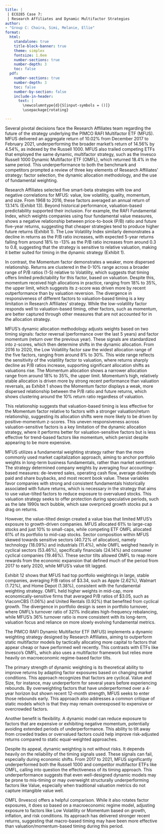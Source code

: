 ```yaml
---
title: |
 | ECO285 Case 7: 
 | Research Affiliates and Dynamic Multifactor Strategies
author:
- "Group C: Chaira, Simi, Melanie, Ellie"
format:
  html: 
    standalone: true
    title-block-banner: true
    theme: simplex
    fontsize: 1.0em
    number-sections: true
    number-depth: 3
    toc: false
  pdf:
    number-sections: true
    number-depth: 3
    toc: false
    number-by-section: false
    include-in-header: 
      text: |
        \newcolumntype{d}{S[input-symbols = ()]}
        \usepackage{rotating}

---
```


Several pivotal decisions face the Research Affiliates team regarding the future of the strategy underlying the PIMCO RAFI Multifactor ETF (MFUS). MFUS delivered an aggregate return of 10.02% from December 2017 to February 2021, underperforming the broader market’s return of 14.56% by 4.54%, as indexed by the Russell 1000. MFUS also trailed competing ETFs that employed the same dynamic, multifactor strategy, such as the Invesco Russell 1000 Dynamic Multifactor ETF (OMFL), which returned 18.4% in the same period. This underperformance to both the benchmark and competitors prompted a review of three key elements of Research Affiliates’ strategy: factor selection, the dynamic allocation methodology, and the use of fundamental weighting.

Research Affiliates selected five smart-beta strategies with low and negative correlations for MFUS: value, low volatility, quality, momentum, and size. From 1968 to 2016, these factors averaged an annual return of 13.14% (Exhibit 13). Beyond historical performance, valuation-based predictability supported their inclusion. For example, the RAFI Fundamental Index, which weights companies using four fundamental value measures, shows a negative relationship between price-to-book (P/B) ratio and future five-year returns, suggesting that cheaper strategies tend to produce higher future returns (Exhibit 1). The Low Volatility Index similarly demonstrates a decline in returns as the P/B ratio increases, with expected 5-year returns falling from around 18% to -13% as the P/B ratio increases from around 0.3 to 0.8, suggesting that the strategy is sensitive to relative valuation, making it better suited for timing in the dynamic strategy (Exhibit 1).

In contrast, the Momentum factor demonstrates a weaker, more dispersed relationship. Returns are clustered in the 0-10% range across a broader range of P/B ratios (1-5) relative to Volatility, which suggests that timing offers limited predictability for this factor, based on valuation. Despite this, momentum received high allocations in practice, ranging from 18% to 35%, the upper limit, which suggests its z-score was driven more by recent outperformance than by valuation reversion. The divergence in responsiveness of different factors to valuation-based timing is a key limitation in Research Affiliates’ strategy. While the low-volatility factor responds well to valuation-based timing, other factors, such as momentum, are better captured through other measures that are not accounted for in the allocation strategy.

MFUS’s dynamic allocation methodology adjusts weights based on two timing signals: factor reversal (performance over the last 5 years) and factor momentum (return over the previous year). These signals are standardized into z-scores, which then determine shifts in the dynamic allocation. From 2016 to 2020, the Low Volatility factor saw the widest allocation range of the five factors, ranging from around 8% to 30%. This wide range reflects the sensitivity of the volatility factor to valuation, where returns sharply decline as P/B ratios increase, supporting significant allocation shifts as valuations rise. The Momentum allocation shows a narrower allocation range from around 18% to 35%, the upper limit. Momentum’s high, relatively stable allocation is driven more by strong recent performance than valuation reversals, as Exhibit 1 shows the Momentum factor displays a weak, more dispersed relationship between the P/B ratio and future returns, which shows clustering around the 10% return ratio regardless of valuation. 

This relationship suggests that valuation-based timing is less effective for the Momentum factor relative to factors with a stronger valuation/return relationship, suggesting its allocation shifts were more likely to be driven by positive-momentum z-scores. This uneven responsiveness across valuation-sensitive factors is a key limitation of the dynamic allocation strategy, where it performs better for valuation-sensitive factors but is less effective for trend-based factors like momentum, which persist despite appearing to be more expensive.

MFUS utilizes a fundamental weighting strategy rather than the more commonly used market capitalization approach, aiming to anchor portfolio weights in long-term business fundamentals, rather than market sentiment. The strategy determined company weights by averaging four accounting-based measures: de-levered sales, operating cash flow, average dividends paid and share buybacks, and most recent book value. These variables favor companies with strong and consistent fundamentals historically associated with future returns, which is necessary in the strategy that aims to use value-tilted factors to reduce exposure to overvalued stocks. This valuation strategy seeks to offer protection during speculative periods, such as the late 1990s tech bubble, which saw overpriced growth stocks put a drag on returns.

However, the value-tilted design created a value bias that limited MFUS’s exposure to growth-driven companies. MFUS allocated 61% to large-cap stocks and just 10% to small-caps, while competing ETF OMFL allocated 61% of its portfolio to mid-cap stocks. Sector composition within MFUS skewed towards sensitive sectors (40.72% of allocation), namely technology (18.09%) and industrials (11.4%), while OMFL weighed heavily in cyclical sectors (53.46%), specifically financials (24.14%) and consumer cyclical companies (19.46%). These sector tilts allowed OMFL to reap more rewards from the economic expansion that defined much of the period from 2017 to early 2020, while MFUS’s value tilt lagged. 

Exhibit 12 shows that MFUS had top portfolio weightings in large, stable companies, averaging P/B ratios of \$3.34, such as Apple (2.62%), Walmart (1.72%), and Home Depot (1.38%), consistent with the fundamental weighting strategy. OMFL held higher weights in mid-cap, more economically-sensitive firms that averaged P/B ratios of \$3.05, such as ViacomCBS (1.06%) and United Rentals (0.92%) that benefited from cyclical growth. The divergence in portfolio design is seen in portfolio turnover, where OMFL’s turnover ratio of 321% indicates high-frequency rebalancing, while MFUS’s 36% turnover ratio is more consistent with its long-term, valuation focus and reliance on more slowly evolving fundamental metrics.

The PIMCO RAFI Dynamic Multifactor ETF (MFUS) implements a dynamic weighting strategy designed by Research Affiliates, aiming to outperform static multifactor models by tactically allocating more capital to factors that appear cheap or have performed well recently. This contrasts with ETFs like Invesco’s OMFL, which also uses a multifactor framework but relies more heavily on macroeconomic regime-based factor tilts. 

The primary strength of dynamic weighting is its theoretical ability to improve returns by adapting factor exposures based on changing market conditions. This approach recognizes that factors are cyclical. Value and Size, for instance, may underperform for several years before experiencing rebounds. By overweighting factors that have underperformed over a 4-year horizon but shown recent 12-month strength, MFUS seeks to enter those rebounds early. This approach also addresses a common critique of static models which is that they may remain overexposed to expensive or overcrowded factors.

Another benefit is flexibility. A dynamic model can reduce exposure to factors that are expensive or exhibiting negative momentum, potentially avoiding extended periods of underperformance. This ability to tilt away from crowded trades or overvalued factors could help improve risk-adjusted returns compared to static equal-weighted approaches.

Despite its appeal, dynamic weighting is not without risks. It depends heavily on the reliability of the timing signals used. These signals can fail, especially during economic shifts. From 2017 to 2021, MFUS significantly underperformed both the Russell 1000 and competitor multifactor ETFs like OMFL, calling into question the effectiveness of its timing approach. This underperformance suggests that even well-designed dynamic models may be prone to mis-timing or may overweight structurally underperforming factors like Value, especially when traditional valuation metrics do not capture intangible value well.

OMFL (Invesco) offers a helpful comparison. While it also rotates factor exposures, it does so based on a macroeconomic regime model, adjusting exposure to factors like Low Volatility or Momentum based on growth, inflation, and risk conditions. Its approach has delivered stronger recent returns, suggesting that macro-based timing may have been more effective than valuation/momentum-based timing during this period.


